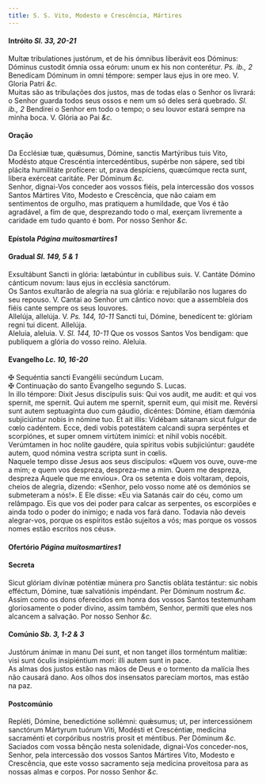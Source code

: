 ```yaml
---
title: S. S. Vito, Modesto e Crescência, Mártires
---
```



<h4 class="text-center">Intróito <em>Sl. 33, 20-21</em></h4>
<div class="container-fluid">
<div class="row">
<div class="col-6 dropcaps text-justify">
Multæ tribulationes justórum, et de his ómnibus liberávit eos Dóminus: Dóminus custodit ómnia ossa eórum: unum ex his non conterétur. <em>Ps. ib., 2</em> Benedícam Dóminum in omni témpore: semper laus ejus in ore meo.
V. Gloria Patri <em>&c.</em>
</div>
<div class="col-6 dropcaps text-justify">
Muitas são as tribulações dos justos, mas de todas elas o Senhor os livrará: o Senhor guarda todos seus ossos e nem um só deles será quebrado. <em>Sl. ib., 2</em> Bendirei o Senhor em todo o tempo; o seu louvor estará sempre na minha boca.
V. Glória ao Pai <em>&c.</em>
</div>
</div>
</div>

<h4 class="text-center">Oração</h4>
<div class="container-fluid">
<div class="row">
<div class="col-6 dropcaps text-justify">
Da Ecclésiæ tuæ, quǽsumus, Dómine, sanctis Martýribus tuis Vito, Modésto atque Crescéntia intercedéntibus, supérbe non sápere, sed tibi plácita humilitáte profícere: ut, prava despíciens, quæcúmque recta sunt, libera exérceat caritáte. Per Dóminum <em>&c.</em>
</div>
<div class="col-6 dropcaps text-justify">
Senhor, dignai-Vos conceder aos vossos fiéis, pela intercessão dos vossos Santos Mártires Vito, Modesto e Crescência, que não caiam em sentimentos de orgulho, mas pratiquem a humildade, que Vos é tão agradável, a fim de que, desprezando todo o mal, exerçam livremente a caridade em tudo quanto é bom. Por nosso Senhor <em>&c.</em>
</div>
</div>
</div>

<h4 class="text-center">Epístola <em>Página muitosmartires1</em></h4>

<h4 class="text-center">Gradual <em>Sl. 149, 5 & 1</em></h4>
<div class="container-fluid">
<div class="row">
<div class="col-6 dropcaps text-justify">
Exsultábunt Sancti in glória: lætabúntur in cubílibus suis. V. Cantáte Dómino cánticum novum: laus ejus in ecclésia sanctórum.
</div>
<div class="col-6 dropcaps text-justify">
Os Santos exultarão de alegria na sua glória: e rejubilarão nos lugares do seu repouso. V. Cantai ao Senhor um cântico novo: que a assembleia dos fiéis cante sempre os seus louvores.
</div>
<div class="col-6 text-justify">
Allelúja, allelúja. V. <em>Ps. 144, 10-11</em> Sancti tui, Dómine, benedícent te: glóriam regni tui dicent. Allelúja.
</div>
<div class="col-6 text-justify">
Aleluia, aleluia. V. <em>Sl. 144, 10-11</em> Que os vossos Santos Vos bendigam: que publiquem a glória do vosso reino. Aleluia.
</div>
</div>
</div>

<h4 class="text-center">Evangelho <em>Lc. 10, 16-20</em></h4>
<div class="container-fluid">
<div class="row">
<div class="col-6 text-justify">
<span class="text-danger">&#10016;</span> Sequéntia sancti Evangélii secúndum Lucam.
</div>
<div class="col-6 text-justify">
<span class="text-danger">&#10016;</span> Continuação do santo Evangelho segundo S. Lucas.
</div>
<div class="col-6 dropcaps text-justify">
In illo témpore: Dixit Jesus discípulis suis: Qui vos audit, me audit: et qui vos spernit, me spernit. Qui autem me spernit, spernit eum, qui misit me. Revérsi sunt autem septuagínta duo cum gáudio, dicéntes: Dómine, étiam dæmónia subjiciúntur nobis in nómine tuo. Et ait illis: Vidébam sátanam sicut fulgur de cœlo cadéntem. Ecce, dedi vobis potestátem calcandi supra serpéntes et scorpiónes, et super omnem virtútem inimíci: et nihil vobis nocébit. Verúmtamen in hoc nolíte gaudére, quia spíritus vobis subjiciúntur: gaudéte autem, quod nómina vestra scripta sunt in cœlis.
</div>
<div class="col-6 dropcaps text-justify">
Naquele tempo disse Jesus aos seus discípulos: «Quem vos ouve, ouve-me a mim; e quem vos despreza, despreza-me a mim. Quem me despreza, despreza Aquele que me enviou». Ora os setenta e dois voltaram, depois, cheios de alegria, dizendo: «Senhor, pelo vosso nome até os demónios se submeteram a nós!». E Ele disse: «Eu via Satanás cair do céu, como um relâmpago. Eis que vos dei poder para calcar as serpentes, os escorpiões e ainda todo o poder do inimigo; e nada vos fará dano. Todavia não deveis alegrar-vos, porque os espíritos estão sujeitos a vós; mas porque os vossos nomes estão escritos nos céus».
</div>
</div>
</div>

<h4 class="text-center">Ofertório <em>Página muitosmartires1</em></h4>

<h4 class="text-center">Secreta</h4>
<div class="container-fluid">
<div class="row">
<div class="col-6 dropcaps text-justify">
Sicut glóriam divínæ poténtiæ múnera pro Sanctis obláta testántur: sic nobis efféctum, Dómine, tuæ salvatiónis impéndant. Per Dóminum nostrum <em>&c.</em>
</div>
<div class="col-6 dropcaps text-justify">
Assim como os dons oferecidos em honra dos vossos Santos testemunham gloriosamente o poder divino, assim também, Senhor, permiti que eles nos alcancem a salvação. Por nosso Senhor <em>&c.</em>
</div>
</div>
</div>

<h4 class="text-center">Comúnio <em>Sb. 3, 1-2 & 3</em></h4>
<div class="container-fluid">
<div class="row">
<div class="col-6 dropcaps text-justify">
Justórum ánimæ in manu Dei sunt, et non tanget illos torméntum malítiæ: visi sunt óculis insipiéntium mori: illi autem sunt in pace.
</div>
<div class="col-6 dropcaps text-justify">
As almas dos justos estão nas mãos de Deus e o tormento da malícia lhes não causará dano. Aos olhos dos insensatos pareciam mortos, mas estão na paz.
</div>
</div>
</div>

<h4 class="text-center">Postcomúnio</h4>
<div class="container-fluid">
<div class="row">
<div class="col-6 dropcaps text-justify">
Repléti, Dómine, benedictióne sollémni: quǽsumus; ut, per intercessiónem sanctórum Mártyrum tuórum Viti, Modésti et Crescéntiæ, medicína sacraménti et corpóribus nostris prosit et méntibus. Per Dóminum <em>&c.</em>
</div>
<div class="col-6 dropcaps text-justify">
Saciados com vossa bênção nesta solenidade, dignai-Vos conceder-nos, Senhor, pela intercessão dos vossos Santos Mártires Vito, Modesto e Crescência, que este vosso sacramento seja medicina proveitosa para as nossas almas e corpos. Por nosso Senhor <em>&c.</em>
</div>
</div>
</div>
